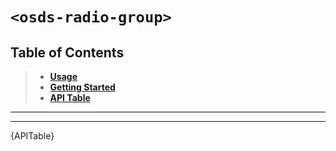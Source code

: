 
<Meta title="Meta Components/Radio Group [meta]/Web Component" />

# `<osds-radio-group>`

## Table of Contents
> - **[Usage](#usage)**
> - **[Getting Started](#getting-started)**
> - **[API Table](#api-table)**

<hr/>
<Usage />
<hr/>
<div id="api-table"><Description>{APITable}</Description></div>
